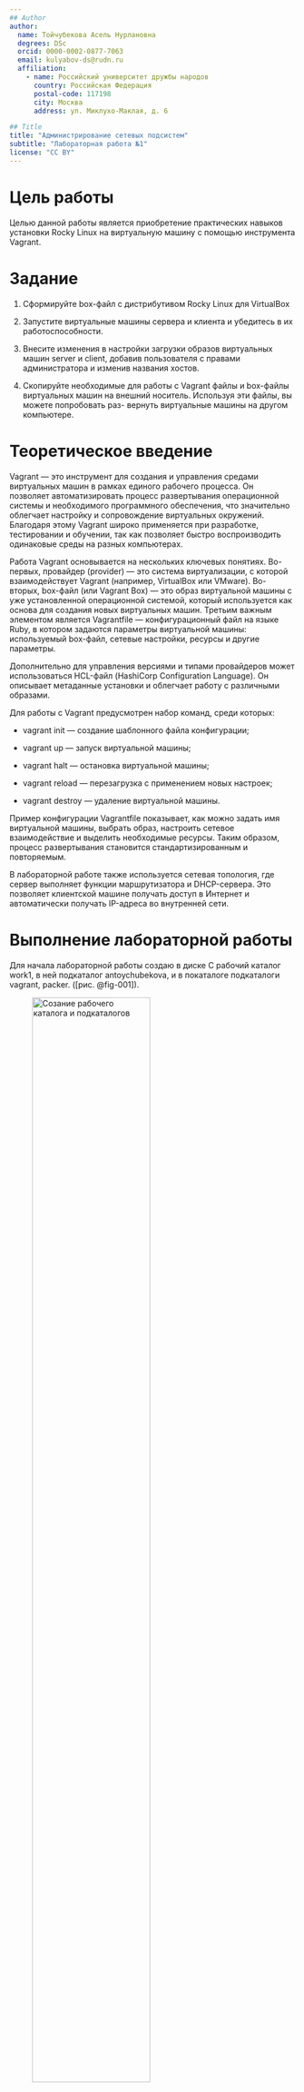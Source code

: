 ```yaml
---
## Author
author:
  name: Тойчубекова Асель Нурлановна
  degrees: DSc
  orcid: 0000-0002-0877-7063
  email: kulyabov-ds@rudn.ru
  affiliation:
    - name: Российский университет дружбы народов
      country: Российская Федерация
      postal-code: 117198
      city: Москва
      address: ул. Миклухо-Маклая, д. 6

## Title
title: "Администрирование сетевых подсистем"
subtitle: "Лабораторная работа №1"
license: "CC BY"
---
```


# Цель работы

Целью данной работы является приобретение практических навыков установки Rocky Linux на виртуальную машину с помощью инструмента Vagrant.

# Задание

1. Сформируйте box-файл с дистрибутивом Rocky Linux для VirtualBox 

2. Запустите виртуальные машины сервера и клиента и убедитесь в их работоспособности.

3. Внесите изменения в настройки загрузки образов виртуальных машин server
и client, добавив пользователя с правами администратора и изменив названия
хостов.

4. Скопируйте необходимые для работы с Vagrant файлы и box-файлы виртуальных
машин на внешний носитель. Используя эти файлы, вы можете попробовать раз-
вернуть виртуальные машины на другом компьютере.

# Теоретическое введение

Vagrant — это инструмент для создания и управления средами виртуальных машин в рамках единого рабочего процесса. Он позволяет автоматизировать процесс развертывания операционной системы и необходимого программного обеспечения, что значительно облегчает настройку и сопровождение виртуальных окружений. Благодаря этому Vagrant широко применяется при разработке, тестировании и обучении, так как позволяет быстро воспроизводить одинаковые среды на разных компьютерах.

Работа Vagrant основывается на нескольких ключевых понятиях. Во-первых, провайдер (provider) — это система виртуализации, с которой взаимодействует Vagrant (например, VirtualBox или VMware). Во-вторых, box-файл (или Vagrant Box) — это образ виртуальной машины с уже установленной операционной системой, который используется как основа для создания новых виртуальных машин. Третьим важным элементом является Vagrantfile — конфигурационный файл на языке Ruby, в котором задаются параметры виртуальной машины: используемый box-файл, сетевые настройки, ресурсы и другие параметры.

Дополнительно для управления версиями и типами провайдеров может использоваться HCL-файл (HashiCorp Configuration Language). Он описывает метаданные установки и облегчает работу с различными образами.

Для работы с Vagrant предусмотрен набор команд, среди которых:

- vagrant init — создание шаблонного файла конфигурации;

- vagrant up — запуск виртуальной машины;

- vagrant halt — остановка виртуальной машины;

- vagrant reload — перезагрузка с применением новых настроек;

- vagrant destroy — удаление виртуальной машины.

Пример конфигурации Vagrantfile показывает, как можно задать имя виртуальной машины, выбрать образ, настроить сетевое взаимодействие и выделить необходимые ресурсы. Таким образом, процесс развертывания становится стандартизированным и повторяемым.

В лабораторной работе также используется сетевая топология, где сервер выполняет функции маршрутизатора и DHCP-сервера. Это позволяет клиентской машине получать доступ в Интернет и автоматически получать IP-адреса во внутренней сети.

# Выполнение лабораторной работы

Для начала лабораторной работы создаю в диске С рабочий каталог work1, в ней подкаталог antoychubekova, и в покаталоге подкаталоги vagrant, packer. ([рис. @fig-001]).

![Созание рабочего каталога и подкаталогов](image/1.png){#fig-001 width=70%}

В созданном рабочем каталоге в подкаталоге packer размещаю образ варианта операционной системы Rocky Linux, Rocky-9.4-x86_64-minimal.iso. ([рис. @fig-002]).

![Добавление образа ОС](image/2.png){#fig-002 width=70%}

В подкаталоге packer помещаю файл vagrant-rocky.pkr.hcl — специальный файл с описанием метаданных по установке дистрибутива на виртуальную машину. Реактирую этот файл как показано в туисе. ([рис. @fig-003]).

![Редактирование подкаталога packer](image/3.png){#fig-003 width=70%}

В подкаталоге packer создаю подкаталог http с файлом ks.cfg — определяет настройки для установки дистрибутива, которые пользователь обычно вводит вручную, в частности настройки языка интерфейса, языковые настройки клавиатуры, тайм-зону, сетевые настройки и т.п. ([рис. @fig-004]).

![Редактирование подкаталога packer и http ](image/4.png){#fig-004 width=70%}

В подкаталоге vagrant помещаю файл Vagrantfile — файл с конфигурацией запуска виртуальных машин — сервера и клиента, с текстом данные в туисе. ([рис. @fig-005]).

![Редактирование подкаталога vagrant ](image/5.png){#fig-005 width=70%}

В подкаталоге vagrant помещаю файл Makefile — набор инструкций для программы make по работе с Vagrant, с текстом данные в туисе. ([рис. @fig-006]).

![Редактирование подкаталога vagrant ](image/6.png){#fig-006 width=70%} 

В этом же рабочем каталоге в подкаталоге vagrant создаю каталог provision с подкаталогами default, server и client, в которых будут размещаться скрипты, изменяющие настройки внутреннего окружения базового (общего) образа виртуальной машины, сервера или клиента соответственно. ([рис. @fig-007]).

![Редактирование подкаталога vagrant ](image/7.png){#fig-007 width=70%} 

В каталогах default, server и client разместите заранее подготовленный скрипт-заглушку 01-dummy.sh (скрипт дан в туисе). ([рис. @fig-008]).

![Редактирование подкаталога vagrant ](image/8.png){#fig-008 width=70%}  

В каталоге default размещаю заранее подготовленный скрипт 01-user.sh по изменению названия виртуальной машины. ([рис. @fig-009]).

![Редактирование подкаталога vagrant ](image/9.png){#fig-009 width=70%}  

В каталоге default размещаю заранее подготовленный скрипт 01-hostname.sh по изменению названия виртуальной машины. ([рис. @fig-010]).

![Редактирование подкаталога vagrant ](image/10.png){#fig-010 width=70%} 

В каталоге server размещаю заранее подготовленный скрипт 02-forward.sh. ([рис. @fig-011]).

![Редактирование подкаталога vagrant ](image/11.png){#fig-011 width=70%} 

В каталоге client размещаю заранее подготовленный скрипт 01-routing.sh. ([рис. @fig-012]).

![Редактирование подкаталога vagrant ](image/12.png){#fig-012 width=70%} 

Используя FAR, перехожу в созданный рабочий каталог с проектом. В этом же каталоге размещаю файл packer.exe. И ввожу команду для начала автоматической установки образа операционной системы Rocky Linux в VirtualBox и последующего формирования box-файла с дистрибутивом Rocky Linux для VirtualBox: packer.exe init vagrant-rocky.pkr.hcl. ([рис. @fig-013]).

![Начало формирования box-файла ](image/13.png){#fig-013 width=70%} 

Далее ввожу команду: packer.exe build vagrant-rocky.pkr.hcl. ([рис. @fig-014]).

![Начало формирования box-файла ](image/14.png){#fig-014 width=70%} 

Процесс установки образа ОС в VirtualBox и последующего формирования box-файла. По окончании процесса в рабочем каталоге сформировался box-файл с названием vagrant-virtualbox-rocky-10-x86_64.box. ([рис. @fig-015], [рис. @fig-016], [рис. @fig-017]).

![Процесс формирования box-файла ](image/15.png){#fig-015 width=70%}

![Процесс формирования box-файла ](image/16.png){#fig-016 width=70%}

![Процесс формирования box-файла ](image/17.png){#fig-017 width=70%}

Для регистрации образа виртуальной машины в vagrant в командной строке ввожу: vagrant box add rockylinux10 vagrant-virtualbox-rocky-10-x86_64.box. ([рис. @fig-018]).

![Регистрации образа виртуальной машины в vagrant ](image/18.png){#fig-018 width=70%} 

Для запуска виртуальной машины Server ввожу в консоли vagrant up server. ([рис. @fig-019]).

![Запуска виртуальной машины Server ](image/19.png){#fig-019 width=70%} 

Для запуска виртуальной машины Client ввожу в консоли vagrant up client. ([рис. @fig-020]).

![Запуска виртуальной машины Client ](image/20.png){#fig-020 width=70%} 

Мы видим, что запуск обеих виртуальных машин прошёл успешно, логинюсь под пользователем vagrant с паролем vagrant в графическом окружении. ([рис. @fig-021], [рис. @fig-022]).

![Логин в Server](image/21.png){#fig-021 width=70%} 

![Логин в Clientr](image/22.png){#fig-022 width=70%} 

Подключаюсь к серверу из консоли, введя:vagrant ssh server, при запроск ввожу пароль vagrant. ([рис. @fig-023]).

![Подключение к серверу](image/23.png){#fig-023 width=70%} 

Перехожу к пользователю antoychubekova. ([рис. @fig-024]).

![Переход к пользователю antoychubekova](image/24.png){#fig-024 width=70%} 

Отлогиниваюсь. ([рис. @fig-025]).

![Выход из пользователя antoychubekova](image/25.png){#fig-025 width=70%} 

Выполняю тоже самое для клиента. ([рис. @fig-026], [рис. @fig-027],[рис. @fig-028]).

![Подключение к клиенту](image/26.png){#fig-026 width=70%} 

![Переход к пользователю antoychubekova](image/27.png){#fig-027 width=70%} 

![Выход из пользователя antoychubekova](image/28.png){#fig-028 width=70%} 

Выключаю обе виртуальные машины. ([рис. @fig-029]).

![Выключение ВМ](image/29.png){#fig-029 width=70%} 

Для отработки созданных скриптов во время загрузки виртуальных машин убедимся, что в конфигурационном файле Vagrantfile до строк с конфигурацией сервера имеется следующая запись:

- Common configuration

- config.vm.provision "common user",

- type: "shell",

- preserve_order: true,

- path: "provision/default/01-user.sh"

- config.vm.provision "common hostname",

- type: "shell",

- preserve_order: true,

- run: "always",

- path: "provision/default/01-hostname.sh"

У меня в Vagrant файле все прописано. ([рис. @fig-030]).

![Выключение ВМ](image/30.png){#fig-030 width=70%} 

Убедимся, что в терминале приглашение отображается в виде antoychubekova@server.antoychubekova.net на сервере
и в виде antoychubekova@client.antoychubekova.net на клиенте. Это видно на ([рис. @fig-024], [рис. @fig-027])

После выключения виртуальных машин скопирую необходимые для работы с Vagrant файлы и box-файлы виртуальных машин на в другой каталог ОС. Используя эти файлы, я могу развернуть виртуальные машины на другом компьютере.  ([рис. @fig-031]).

![Vagrant](image/31.png){#fig-031 width=70%} 


# Выводы

В ходе выполнения лабораторной работы №1 я приобрела практические навыки установки Rocky Linux на виртуальную машину с помощью инструмента Vagrant.


